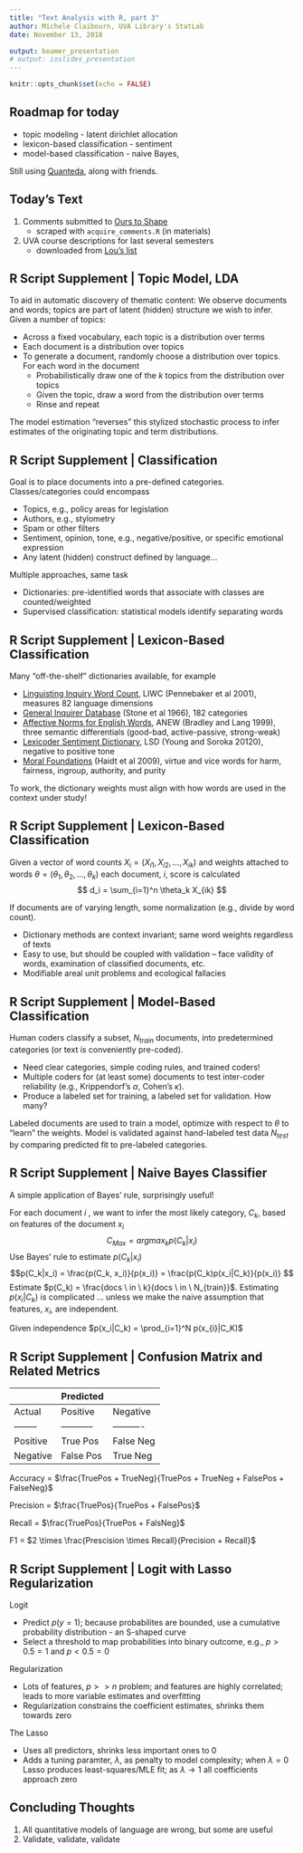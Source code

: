 ```yaml
---
title: "Text Analysis with R, part 3"
author: Michele Claibourn, UVA Library's StatLab
date: November 13, 2018

output: beamer_presentation
# output: ioslides_presentation
---
```


```r
knitr::opts_chunk$set(echo = FALSE)
```

## Roadmap for today

* topic modeling - latent dirichlet allocation
* lexicon-based classification - sentiment
* model-based classification - naive Bayes, 

Still using [Quanteda](http://quanteda.io/), along with friends.


## Today's Text

1. Comments submitted to [Ours to Shape](http://ourstoshape.virginia.edu/)
    + scraped with `acquire_comments.R` (in materials)

2. UVA course descriptions for last several semesters
    + downloaded from [Lou's list](https://rabi.phys.virginia.edu/mySIS/CS2/)


## R Script Supplement | Topic Model, LDA

To aid in automatic discovery of thematic content: We observe documents and words; topics are part of latent (hidden) structure we wish to infer. Given a number of topics:

* Across a fixed vocabulary, each topic is a distribution over terms 
* Each document is a distribution over topics 
* To generate a document, randomly choose a distribution over topics. For each word in the document
    + Probabilistically draw one of the $k$ topics from the distribution over topics 
    + Given the topic, draw a word from the distribution over terms 
    + Rinse and repeat

The model estimation "reverses" this stylized stochastic process to infer estimates of the originating topic and term distributions.


## R Script Supplement | Classification

Goal is to place documents into a pre-defined categories. Classes/categories could encompass

* Topics, e.g., policy areas for legislation
* Authors, e.g., stylometry
* Spam or other filters 
* Sentiment, opinion, tone, e.g., negative/positive, or specific emotional expression
* Any latent (hidden) construct defined by language...

Multiple approaches, same task

* Dictionaries: pre-identified words that associate with classes are counted/weighted
* Supervised classification: statistical models identify separating words


## R Script Supplement | Lexicon-Based Classification

Many "off-the-shelf" dictionaries available, for example

* [Linguisting Inquiry Word Count](http://liwc.wpengine.com/), LIWC (Pennebaker et al 2001),
measures 82 language dimensions
* [General Inquirer Database](http://www.wjh.harvard.edu/~inquirer/) (Stone et al 1966), 182 categories
* [Affective Norms for English Words](http://csea.phhp.ufl.edu/media/anewmessage.html), ANEW (Bradley and Lang 1999), three semantic differentials (good-bad, active-passive, strong-weak)
* [Lexicoder Sentiment Dictionary](http://www.lexicoder.com/), LSD (Young and Soroka 20120), negative to positive tone
* [Moral Foundations](https://www.moralfoundations.org/othermaterials) (Haidt et al 2009), virtue and vice words for harm, fairness, ingroup, authority, and purity

To work, the dictionary weights must align with how words are used in the context under study!


## R Script Supplement | Lexicon-Based Classification

Given a vector of word counts $X_i = (X_{i1}, X_{i2}, \ldots, X_{ik})$ and weights attached to words $\theta = (\theta_1, \theta_2, \ldots, \theta_k)$ each document, $i$, score is calculated $$ d_i = \sum_{i=1}^n \theta_k X_{ik} $$

If documents are of varying length, some normalization (e.g., divide by word count).

* Dictionary methods are context invariant; same word weights regardless of texts
* Easy to use, but should be coupled with validation -- face validity of words, examination of classified documents, etc.
* Modifiable areal unit problems and ecological fallacies


## R Script Supplement | Model-Based Classification

Human coders classify a subset, $N_{train}$ documents, into predetermined categories (or text is conveniently pre-coded).

* Need clear categories, simple coding rules, and trained coders!
* Multiple coders for (at least some) documents to test inter-coder reliability (e.g.,
Krippendorf's $\alpha$, Cohen's $\kappa$).
* Produce a labeled set for training, a labeled set for validation. How many?

Labeled documents are used to train a model, optimize with respect to $\theta$ to "learn" the weights. Model is validated against hand-labeled test data $N_{test}$ by comparing predicted fit to pre-labeled categories.


## R Script Supplement | Naive Bayes Classifier

A simple application of Bayes' rule, surprisingly useful!

For each document $i$ , we want to infer the most likely category, $C_k$, based on features of the document $x_i$
$$ C_{Max} = arg max_k p(C_k|x_i) $$
Use Bayes' rule to estimate $p(C_k|x_i)$ 
$$p(C_k|x_i) = \frac{p(C_k, x_i)}{p(x_i)} = \frac{p(C_k)p(x_i|C_k)}{p(x_i)} $$
Estimate $p(C_k) = \frac{docs \ in \ k}{docs \ in \ N_{train}}$. Estimating $p(x_i|C_k)$ is complicated ... unless we make the naive assumption that features, $x_i$, are independent.

Given independence $p(x_i|C_k) = \prod_{i=1}^N p(x_{i}|C_K)$


## R Script Supplement | Confusion Matrix and Related Metrics

|        | Predicted |          |
|--------|-----------|----------|
| Actual | Positive  | Negative |
|--------|-----------|----------|
| Positive | True Pos | False Neg |
| Negative | False Pos | True Neg |

Accuracy = $\frac{TruePos + TrueNeg}{TruePos + TrueNeg + FalsePos + FalseNeg}$

Precision = $\frac{TruePos}{TruePos + FalsePos}$

Recall = $\frac{TruePos}{TruePos + FalsNeg}$

F1 = $2 \times \frac{Prescision \times Recall}{Precision + Recall}$


## R Script Supplement | Logit with Lasso Regularization

Logit

* Predict $p(y = 1)$; because probabilites are bounded, use a cumulative probability distribution - an S-shaped curve
* Select a threshold to map probabilities into binary outcome, e.g., $p > 0.5 = 1$ and $p < 0.5 = 0$

Regularization

* Lots of features, $p >> n$ problem; and features are highly correlated; leads to more variable estimates and overfitting
* Regularization constrains the coefficient estimates, shrinks them towards zero

The Lasso

* Uses all predictors, shrinks less important ones to 0
* Adds a tuning paramter, $\lambda$, as penalty to model complexity; when $\lambda = 0$ Lasso produces least-squares/MLE fit; as $\lambda \rightarrow 1$ all coefficients approach zero


## Concluding Thoughts

1. All quantitative models of language are wrong, but some are useful
2. Validate, validate, validate
